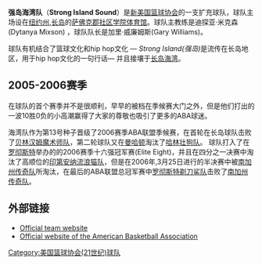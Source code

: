 {{Link style|time=2015-12-11T10:56:41+00:00}}
{{ABA team 
| color1        = white
| color2        = black
| logo          = Sisound.jpg
| pixels        = 150px
| founded       = 2005年
| league        = [[美国篮球协会_(21世纪)|ABA]] 2005年-至今
| history       = 强岛海湾队 <br> 2005-至今
| arena         = [[:en:Suffolk_County_Community_College|萨佛克郡社区学院体育馆]]
| city          = [[纽约州|纽约州]],[[长岛|长岛]]
| colors        = 蓝色，橙色 和 黑色
| owner         = 迈克尔·瓦伊斯特曼 <br>(Michele Wuestman)<br>戴仁·西奥菲 <br> (Darren Cioffi)
| coach         = 迪探亚·米克森 <br> (Dytanya Mixson)
| championships = 0
| titles        = 0
| cheerleaders  = 
| dancers       = 
| mascot        = Skeykan Bayke
}}

'''强岛海湾队'''（'''Strong Island Sound'''）是[[美国篮球协会_(21世纪)|新美国篮球协会]]的一支扩充球队，球队主场设在[[纽约州|纽约州]],[[长岛|长岛]]的[[:en:Suffolk_County_Community_College|萨佛克郡社区学院体育馆]]。球队主教练是迪探亚·米克森(Dytanya Mixson) ，球队队长是加里·威廉姆斯(Gary Williams)。  

球队有机结合了篮球文化和hip hop文化 —  ''Strong Island(强岛)''是流传在长岛地区，用于hip hop文化的一句行话— 并且接壤于[[长岛海湾|长岛海湾]]。

==2005-2006赛季==
在球队的首个赛季并不是很顺利，早早的被档在季候赛大门之外，但是他们打出的一波10胜0负的小高潮赢得了大家的尊敬也吸引了更多的ABA球迷。

海湾队作为第13号种子晋级了2006赛季ABA联盟季候赛，在首轮在长岛球队击败了[[贝林汉姆魔术师队|贝林汉姆魔术师队]]，第二轮球队又在[[曼哈顿|曼哈顿]]淘汰了[[哈林壮狗队|哈林壮狗队]]。 球队打入了在[[罗彻斯特|罗彻斯特]]举办的的2006赛季十六强冠军赛(Elite Eight)，并且在四分之一决赛中淘汰了高顺位的[[印第安纳流浪猫|印第安纳流浪猫队]]，但是在2006年,3月25日进行的半决赛中被[[南加州传奇|南加州传奇队]]所淘汰，在最后的ABA联盟总冠军赛中[[罗彻斯特剃刀鲨队|罗彻斯特剃刀鲨队]]击败了[[南加州传奇|南加州传奇队]]。

== 外部链接 ==
*[https://web.archive.org/web/20141218111705/http://strongislandsound.com/ Official team website]
*[https://web.archive.org/web/20131028005329/http://www.abalive.com/ Official website of the American Basketball Association]

[[Category:美国篮球协会(21世纪)球队|Category:美国篮球协会(21世纪)球队]]